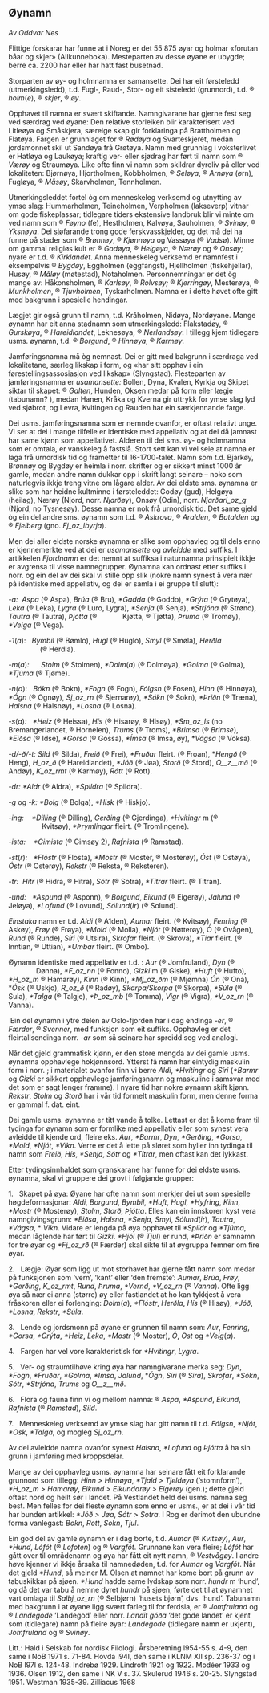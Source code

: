 ## Øynamn

*Av Oddvar Nes*

Flittige forskarar har funne at i Noreg er det 55 875 øyar og holmar «forutan båar og skjer» (Allkunneboka). Mesteparten av desse øyane er ubygde; berre ca. 2200 har eller har hatt fast busetnad.

Storparten av øy- og holmnamna er samansette. Dei har eit førsteledd (utmerkingsledd), t.d. Fugl-, Raud-, Stor- og eit sisteledd (grunnord), t.d. ® _holm_(_e_), ® _skjer_, ® _øy_.

Opphavet til namna er svært skiftande. Namngivarane har gjerne fest seg ved særdrag ved øyane: Den relative storleiken blir karakterisert ved Litleøya og Småskjera, særeige skap gir forklaringa på Brattholmen og Flatøya. Fargen er grunnlaget for ® _Rødøya_ og Svarteskjeret, medan jordsmonnet skil ut Sandøya frå Grøtøya. Namn med grunnlag i voksterlivet er Hatløya og Laukøya; kraftig ver- eller sjødrag har ført til namn som ® _Værøy_ og Straumøya. Like ofte finn vi namn som skildrar dyreliv på eller ved lokaliteten: Bjørnøya, Hjortholmen, Kobbholmen, ® _Seløya_, ® _Arnøya_ (ørn), Fugløya, ® _Måsøy_, Skarvholmen, Tennholmen.

Utmerkingsleddet fortel òg om menneskeleg verksemd og utnytting av ymse slag: Hummarholmen, Teineholmen, Verpholmen (lakseverp) vitnar om gode fiskeplassar; tidlegare tiders ekstensive landbruk blir vi minte om ved namn som ® _Føyno_ (fe), Hestholmen, Kalvøya, Sauholmen, ® _Svinøy_, ® _Yksnøya_. Dei sjøfarande trong gode ferskvasskjelder, og det må dei ha funne på stader som ® _Brønnøy_, ® _Kjønnøya_ og Vassøya (® _Vadsø_). Minne om gammal religiøs kult er ® _Godøya_, ® _Helgøya_, ® _Nærøy_ og ® _Onsøy;_ nyare er t.d. ® _Kirklandet_. Anna menneskeleg verksemd er namnfest i eksempelvis ® _Bygdøy_, Eggholmen (eggfangst), Hjellholmen (fiskehjellar), Husøy, ® _Måløy_ (møtestad), Notaholmen. Personnemningar er det òg mange av: Håkonsholmen, ® _Karlsøy_, ® _Rolvsøy;_ ® _Kjerringøy_, Mesterøya, ® _Munkholmen_, ® _Tjuvholmen_, Tyskarholmen. Namna er i dette høvet ofte gitt med bakgrunn i spesielle hendingar.

Lægjet gir også grunn til namn, t.d. Kråholmen, Nidøya, Nordøyane. Mange øynamn har eit anna stadnamn som utmerkingsledd: Flakstadøy, ® _Gurskøya_, ® _Hareidlandet_, Leknesøya, ® _Nerlandsøy_. I tillegg kjem tidlegare usms. øynamn, t.d. ® _Borgund_, ® _Hinnøya_, ® _Karmøy_.

Jamføringsnamna må òg nemnast. Dei er gitt med bakgrunn i særdraga ved lokalitetane, særleg likskap i form, og «har sitt opphav i ein førestellingsassosiasjon ved likskap» (Slyngstad). Flesteparten av jamføringsnamna er _usamansette:_ Bollen, Dyna, Kvalen, Kyrkja og Skipet siktar til skapet: ® _Galten_, Hunden, Oksen medar på form eller lægje (tabunamn? ), medan Hanen, Kråka og Kverna gir uttrykk for ymse slag lyd ved sjøbrot, og Levra, Kvitingen og Rauden har ein særkjennande farge.

Dei usms. jamføringsnamna som er nemnde ovanfor, er oftast relativt unge. Vi ser at dei i mange tilfelle er identiske med appellativ og at dei då jamnast har same kjønn som appellativet. Alderen til dei sms. øy- og holmnamna som er omtala, er vanskeleg å fastslå. Stort sett kan vi vel seie at namna er laga frå urnordisk tid og frametter til 16-1700-talet. Namn som t.d. Bjarkøy, Brønnøy og Bygdøy er heimla i norr. skrifter og er sikkert minst 1000 år gamle, medan andre namn dukkar opp i skrift langt seinare – noko som naturlegvis ikkje treng vitne om lågare alder. Av dei eldste sms. øynamna er slike som har heidne kultminne i førsteleddet: Godøy (gud), Helgøya (heilag), Nærøy (Njord, norr. _Njarðøy_), Onsøy (Odin), norr. _Njarðarl_oz_g_ (Njord, no Tysnesøy). Desse namna er nok frå urnordisk tid. Det same gjeld òg ein del andre sms. øynamn som t.d. ® _Askrova_, ® _Aralden_, ® _Batalden_ og ® _Fjelberg_ (gno. _Fj_oz_lbyrja_).

Men dei aller eldste norske øynamna er slike som opphavleg og til dels enno er kjennemerkte ved at dei er _usamansette_ og _avleidde_ med suffiks. I artikkelen _Fjordnamn_ er det nemnt at suffiksa i naturnamna prinsipielt ikkje er avgrensa til visse namnegrupper. Øynamna kan ordnast etter suffiks i norr. og ein del av dei skal vi stille opp slik (nokre namn synest å vera nær på identiske med appellativ, og dei er samla i ei gruppe til slutt):

_\-a:  Aspa_ (® Aspa), _Brúa_ (® Bru), _\*Gadda_ (® Goddo), _\*Grýta_ (® Grytøya), _Leka_ (® Leka), _Lygra_ (® Luro, Lygra), _\*Senja_ (® Senja), _\*Strjóna_ (® Strøno), _Tautra_ (® Tautra), _Þjótta_ (®             Kjøtta, ® Tjøtta), _Þruma_ (® Tromøy), _\*Veiga_ (® Vega).

\-_1_(_a_):   _Bymbil_ (® Bømlo), _Hugl_ (® Huglo), _Smyl_ (® Smøla), _Herðla_                 (® Herdla).

_\-m_(_a_)_:      Stolm_ (® Stolmen), _\*Dolm_(_a_) (® Dolmøya), _\*Golma_ (® Golma), _\*Tjúma_ (® Tjøme).

_\-n_(_a_):   _Bókn_ (® Bokn), _\*Fogn_ (® Fogn), _Fólgsn_ (® Fosen), _Hinn_ (® Hinnøya), _\*Ógn_ (® Ognøy), _Sj_oz_rn_ (® Sjernarøy), _\*Sókn_ (® Sokn), _\*Þriðn_ (® Træna), _Halsna_ (® Halsnøy), _\*Losna_ (® Losna).

_\-s_(_a_)_:   \*Heiz_ (® Heissa), _Hís_ (® Hisarøy, ® Hisøy), _\*Sm_oz_ls_ (no Bremangerlandet, ® Hornelen), _Trums_ (® Troms), _\*Brimsa_ (® _Brimse_), _\*Eiðsa_ (® Idse), _\*Gorsa_ (® Gossa), _\*Ímsa_ (® Imsa, øy), \*_Vágsa_ (® Voksa).

_\-d/-ð/-t: Sild_ (® Silda), _Freið_ (® Frei), _\*Fruðar_ fleirt. (® Froan), \*_Hengð_ (® Heng), _H_oz_ð_ (® Hareidlandet), _\*Jóð_ (® Jøa), _Storð_ (® Stord), _O__z__mð_ (® Andøy), _K_oz_rmt_ (® Karmøy), _Rótt_ (® Rott).

_\-dr: \*Aldr_ (® Aldra), _\*Spildra_ (® Spildra).

_\-g_ og _\-k: \*Bolg_ (® Bolga), _\*Hisk_ (® Hiskjo).

_\-ing:    \*Dilling_ (® Dilling), _Gerðing_ (® Gjerdinga), _\*Hvítingr_ m (®                  Kvitsøy), _\*Þrymlingar_ fleirt. (® Tromlingene).

_\-ista:    \*Gimista_ (® Gimsøy 2), _Rafnista_ (® Ramstad).

_\-st_(_r_)_:   \*Flóstr_ (® Flosta), _\*Mostr_ (® Moster, ® Mosterøy), _Óst_ (® Ostøya), _Óstr_ (® Osterøy), _Rekstr_ (® Reksta, ® Reksteren).

_\-tr:  Hitr_ (® Hidra, ® Hitra), _Sótr_ (® Sotra), _\*Títrar_ fleirt. (® Titran).

_\-und:   \*Aspund_ (® Asponn), ® _Borgund_, _Eikund_ (® Eigerøy), _Jalund_ (® Jeløya), _\*Lofund_ (® Lovund), _Sólund_(_ir_) (® Solund).

_Einstaka_ namn er t.d. _Aldi_ (® A1den), _Aumar_ fleirt. (® Kvitsøy), _Fenring_ (® Askøy), _Frøy_ (® Frøya), _\*Mold_ (® Molla), _\*Njót_ (® Nøtterøy), Ó (® Ovågen), _Rund_ (® Runde), _Síri_ (® Utsira), _Skrofar_ fleirt. (® Skrova), _\*Tíar_ fleirt. (® Inntian, ® Uttian), _\*Umbar_ fleirt. (® Ombo).

Øynamn identiske med appellativ er t.d. : _Aur_ (® Jomfruland), _Dyn_ (®               Dønna), _\*F_oz_nn_ (® Fonno), _Gizki_ m (® Giske), _\*Huft_ (® Hufto), _\*H_oz_m_ ® Hamarøy), _Kinn_ (® Kinn), _\*Mj_oz_ðm_ (® Mjømna) _Ón_ (® Ona), \*_Ósk_ (® Uskjo), _R_oz_ð_ (® Radøy), _Skarpa/Skorpa_ (® Skorpa), _\*Súla_ (® Sula), _\*Talga_ (® Talgje), _\*Þ_oz_mb_ (® Tomma), _Vigr_ (® Vigra), _\*V_oz_rn_ (® Vanna).

 Ein del øynamn i ytre delen av Oslo-fjorden har i dag endinga _\-er_, ® _Færder_, ® _Svenner_, med funksjon som eit suffiks. Opphavleg er det fleirtallsendinga norr. _\-ar_ som så seinare har spreidd seg ved analogi.

Når det gjeld grammatisk kjønn, er den store mengda av dei gamle usms. øynamna opphavlege hokjønnsord. Ytterst få namn har eintydig maskulin form i norr. ; i materialet ovanfor finn vi berre _Aldi_, _\*Hvítingr_ og _Síri_ (_\*Barmr_ og _Gizki_ er sikkert opphavlege jamføringsnamn og maskuline i samsvar med det som er sagt lenger framme). I nyare tid har nokre øynamn skift kjønn. _Rekstr_, _Stolm_ og _Storð_ har i vår tid formelt maskulin form, men denne forma er gammal f. dat. eint.

Dei gamle usms. øynamna er titt vande å tolke. Lettast er det å kome fram til tydinga for øynamn som er formlike med appellativ eller som synest vera avleidde til kjende ord, fleire eks. _Aur_, _\*Barmr_, _Dyn_, _\*Gerðing_, _\*Gorsa_, _\*Mold_, _\*Njót_, _\*Vikn_. Verre er det å lette på sløret som hyller inn tydinga til namn som _Freið_, _Hís_, _\*Senja_, _Sótr_ og _\*Títrar_, men oftast kan det lykkast.

Etter tydingsinnhaldet som granskarane har funne for dei eldste usms. øynamna, skal vi gruppere dei grovt i følgjande grupper:

1.   Skapet på øya: Øyane har ofte namn som merkjer dei ut som spesielle høgdeformasjonar: _Aldi_, _Borgund_, _Bymbil_, _\*Huft_, _Hugl_, _\*Hyfring_, _Kinn_, _\*Mostr_ (® Mosterøy), _Stolm_, _Storð_, _Þjótta_. Elles kan ein innskoren kyst vera namngivingsgrunn: _\*Eiðsa_, _Halsna_, _\*Senja_, _Smyl_, _Sólund_(_ir_), _Tautra_, _\*Vágsa_, \* _Vikn_. Vidare er lengda på øya opphavet til _\*Spildr_ og _\*Tjúma_, medan låglende har ført til _Gizki_. _\*Hjól_ (® _Tjul_) er rund, _\*Þriðn_ er samnamn for tre øyar og _\*Fj_oz_rð_ (® Færder) skal sikte til at øygruppa femner om fire øyar.

2.   Lægje: Øyar som ligg ut mot storhavet har gjerne fått namn som medar på funksjonen som ‘vern’, ‘kant’ eller ‘den fremste’: _Aumar_, _Brúa_, _Frøy_, _\*Gerðing_, _K_oz_rmt_, _Rund_, _Þruma_, _\*Vernd_, _\*V_oz_rn_ (® _Vanna_). Ofte ligg øya så nær ei anna (større) øy eller fastlandet at ho kan tykkjest å vera fråskoren eller ei forlenging: _Dolm_(_a_), _\*Flóstr_, _Herðla_, _Hís_ (® Hisøy), _\*Jóð_, _\*Losna_, _Rekstr_, _\*Súla_.

3.   Lende og jordsmonn på øyane er grunnen til namn som: _Aur_, _Fenring_, _\*Gorsa_, _\*Grýta_, _\*Heiz_, _Leka_, _\*Mostr_ (® Moster), _Ó_, _Ost_ og _\*Veig_(_a_).

4.   Fargen har vel vore karakteristisk for _\*Hvítingr_, _Lygra_.

5.   Ver- og straumtilhøve kring øya har namngivarane merka seg: _Dyn_, _\*Fogn_, _\*Fruðar_, _\*Golma_, _\*Imsa_, _Jalund_, \*_Ógn_, _Síri_ (® _Sira_), _Skrofar_, _\*Sókn_, _Sótr_, _\*Strjóna_, _Trums_ og _O__z__mð_.

6.   Flora og fauna finn vi òg mellom namna: ® _Aspa_, _\*Aspund_, _Eikund_, _Rafnista_ (® _Ramstad_), _Sild_.

7.   Menneskeleg verksemd av ymse slag har gitt namn til t.d. _Fólgsn_, _\*Njót_, _\*Osk_, _\*Talga_, og mogleg _Sj_oz_rn_.

Av dei avleidde namna ovanfor synest _Halsna_, _\*Lofund_ og _Þjótta_ å ha sin grunn i jamføring med kroppsdelar.

Mange av dei opphavleg usms. øynamna har seinare fått eit forklarande grunnord som tillegg: _Hinn > Hinnøya_, _\*Tjald > Tjeldøya_ (‘stomnform’), _\*H_oz_m > Hamarøy_, _Eikund > Eikundarøy > Eigerøy_ (gen.); dette gjeld oftast nord og heilt sør i landet. På Vestlandet held dei usms. namna seg best. Men felles for dei fleste øynamn som enno er usms., er at dei i vår tid har bunden artikkel: _\*Jóð > Jøa_, _Sótr > Sotra_. I Rog er derimot den ubundne forma vanlegast: _Bokn_, _Rott_, _Sokn_, _Tjul_.

Ein god del av gamle øynamn er i dag borte, t.d. _Aumar_ (® _Kvitsøy_), _Aur_, _\*Hund_, _Lófót_ (® _Lofoten_) og ® _Vargfót_. Grunnane kan vera fleire; _Lófót_ har gått over til områdenamn og øya har fått eit nytt namn, ® _Vestvågøy_. I andre høve kjenner vi ikkje årsaka til namnedøden, t.d. for _Aumar_ og _Vargfót_. Når det gjeld _\*Hund_, så meiner M. Olsen at namnet har kome bort på grunn av tabuskikkar på sjøen. _\*Hund_ hadde same lydskap som norr. _hundr_ m ‘hund’, og då det var tabu å nemne dyret _hundr_ på sjøen, førte det til at øynamnet vart omlaga til _Salbj_oz_rn_ (® Selbjørn) ‘husets bjørn’, dvs. ‘hund’. Tabunamn med bakgrunn i at øyane ligg svært farleg til for ferdsla, er ® _Jomfruland_ og ® _Landegode_ ‘Landegod’ eller norr. _Landit góða_ ‘det gode landet’ er kjent som (tidlegare) namn på fleire øyar: _Landegode_ (tidlegare namn er ukjent), _Jomfruland_ og ® _Svinøy_.

Litt.: Hald i Selskab for nordisk Filologi. Årsberetning l954-55 s. 4-9, den same i NoB 1971 s. 71-84. Hovda l94l, den same i KLNM XII sp. 236-37 og i NoB l97l s. 124-48. Indrebø 1929. Lindroth 1921 og 1922. Modéer 1933 og 1936. Olsen 1912, den same i NK V s. 37. Skulerud 1946 s. 20-25. Slyngstad 1951. Westman 1935-39. Zilliacus 1968
